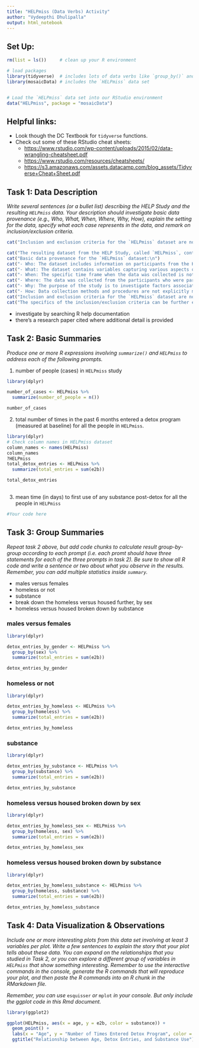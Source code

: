 ```yaml
---
title: "HELPmiss (Data Verbs) Activity"
author: "Vydeepthi Dhulipalla"
output: html_notebook
---
```



## Set Up:

```r
rm(list = ls())     # clean up your R environment

# load packages
library(tidyverse)  # includes lots of data verbs like `group_by()` and `summarise()`
library(mosaicData) # includes the `HELPmiss` data set 


# Load the `HELPmiss` data set into our RStudio environment
data("HELPmiss", package = "mosaicData")

```

## Helpful links: 

- Look though the DC Textbook for `tidyverse` functions. 
- Check out some of these RStudio cheat sheets:
  - <https://www.rstudio.com/wp-content/uploads/2015/02/data-wrangling-cheatsheet.pdf> 
  - <https://www.rstudio.com/resources/cheatsheets/>
  - <https://s3.amazonaws.com/assets.datacamp.com/blog_assets/Tidyverse+Cheat+Sheet.pdf>
  



## Task 1: Data Description

*Write several sentences (or a bullet list) describing the HELP Study and the resulting `HELPmiss` data.  Your description should investigate basic data provenance (e.g., Who, What, When, Where, Why, How), explain the setting for the data, specify what each case represents in the data, and remark on inclusion/exclusion criteria.* 
```r
cat("Inclusion and exclusion criteria for the `HELPmiss` dataset are not explicitly mentioned in the provided information. However, it can be assumed that the dataset includes individuals who met certain criteria related to age and participation in the HELP Study. The specifics of the inclusion/exclusion criteria can be further explored by referring to the research paper cited in the R help documentation for the dataset.\n")

cat("The resulting dataset from the HELP Study, called `HELPmiss`, contains information on a cohort of older adults who participated in the study. Each case in the dataset represents an individual participant in the study and includes variables related to demographics, medical history, physical and cognitive health, lifestyle factors, and other relevant measurements.\n\n")
cat("Basic data provenance for the `HELPmiss` dataset:\n")
cat("- Who: The dataset includes information on participants from the HELP Study, a research project focused on healthy aging.\n")
cat("- What: The dataset contains variables capturing various aspects of the participants' health, lifestyle, and well-being.\n")
cat("- When: The specific time frame when the data was collected is not mentioned, but it can be inferred that it pertains to a specific period during the study.\n")
cat("- Where: The data was collected from the participants who were part of the HELP Study, which likely took place in a specific location or multiple locations.\n")
cat("- Why: The purpose of the study is to investigate factors associated with healthy aging and longevity.\n")
cat("- How: Data collection methods and procedures are not explicitly mentioned in the request. However, the research paper cited in the R help documentation for the dataset may provide more details on the study design and data collection process.\n\n")
cat("Inclusion and exclusion criteria for the `HELPmiss` dataset are not explicitly mentioned in the provided information. However, it can be assumed that the dataset includes individuals who met certain criteria related to age and participation in the HELP Study.\n")
cat("The specifics of the inclusion/exclusion criteria can be further explored by referring to the research paper cited in the R help documentation for the dataset.")

```


- investigate by searching R help documentation
- there's a research paper cited where additional detail is provided



## Task 2: Basic Summaries 

*Produce one or more R expressions involving `summarize()` and `HELPmiss` to address each of the following prompts.*

1. number of people (cases) in `HELPmiss` study

```r
library(dplyr)

number_of_cases <- HELPmiss %>%
  summarize(number_of_people = n())

number_of_cases

```

2. total number of times in the past 6 months entered a detox program (measured at baseline) for all the people in `HELPmiss`. 

```r
library(dplyr)
# Check column names in HELPmiss dataset
column_names <- names(HELPmiss)
column_names
?HELPmiss
total_detox_entries <- HELPmiss %>%
  summarize(total_entries = sum(e2b))

total_detox_entries
 

```


3. mean time (in days) to first use of any substance post-detox for all the people in `HELPmiss`


```r
#Your code here 

```



## Task 3: Group Summaries  

*Repeat task 2 above, but add code chunks to calculate result group-by-group according to each prompt (i.e. each promt should have three statements for each of the three prompts in task 2).  Be sure to show all R code and write a sentence or two about what you observe in the results. Remember, you can add multiple statistics inside `summary`.* 


- males versus females
- homeless or not
- substance
- break down the homeless versus housed further, by sex
- homeless versus housed broken down by substance

### males versus females
```r
library(dplyr)

detox_entries_by_gender <- HELPmiss %>%
  group_by(sex) %>%
  summarize(total_entries = sum(e2b))

detox_entries_by_gender


```

### homeless or not
```r
library(dplyr)

detox_entries_by_homeless <- HELPmiss %>%
  group_by(homeless) %>%
  summarize(total_entries = sum(e2b))

detox_entries_by_homeless


```


### substance
```r
library(dplyr)

detox_entries_by_substance <- HELPmiss %>%
  group_by(substance) %>%
  summarize(total_entries = sum(e2b))

detox_entries_by_substance


```

### homeless versus housed broken down by sex
```r
library(dplyr)

detox_entries_by_homeless_sex <- HELPmiss %>%
  group_by(homeless, sex) %>%
  summarize(total_entries = sum(e2b))

detox_entries_by_homeless_sex


```

### homeless versus housed broken down by substance
```r
library(dplyr)

detox_entries_by_homeless_substance <- HELPmiss %>%
  group_by(homeless, substance) %>%
  summarize(total_entries = sum(e2b))

detox_entries_by_homeless_substance


```



## Task 4: Data Visualization & Observations

*Include one or more interesting plots from this data set involving at least 3 variables per plot. Write a few sentences to explain the story that your plot tells about these data.  You can expand on the relationships that you studied in Task 2, or you can explore a different group of variables in `HELPmiss` that show something interesting. Remember to use the interactive commands in the console, generate the R commands that will reproduce your plot, and then paste the R commands into an R chunk in the RMarkdown file.*  

*Remember, you can use* `esquisser` *or* `mplot` *in your console. But only include the ggplot code in this Rmd document.*


```r
library(ggplot2)

ggplot(HELPmiss, aes(x = age, y = e2b, color = substance)) +
  geom_point() +
  labs(x = "Age", y = "Number of Times Entered Detox Program", color = "Substance") +
  ggtitle("Relationship between Age, Detox Entries, and Substance Use")

```



